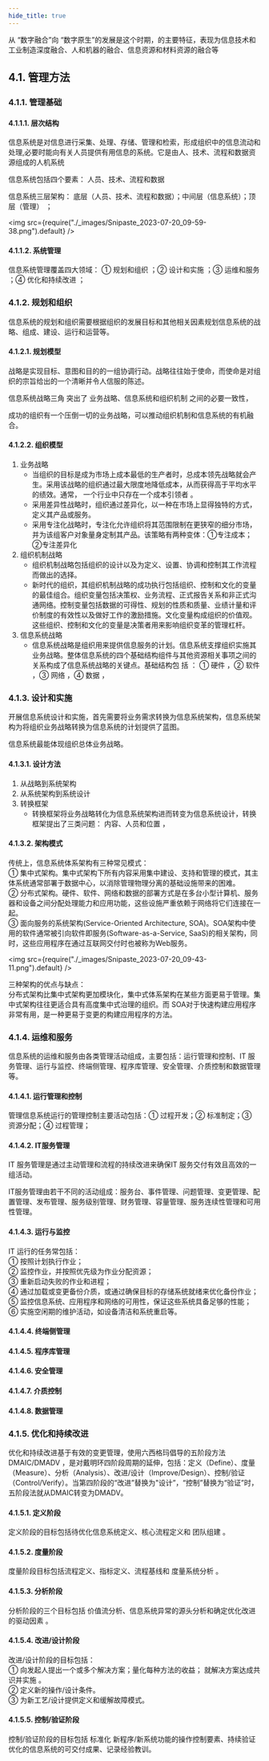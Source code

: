 ```yaml
---
hide_title: true
---
```


从 “数字融合”向 “数字原生”的发展是这个时期，的主要特征，表现为信息技术和工业制造深度融合、人和机器的融合、信息资源和材料资源的融合等

## 4.1. 管理方法

### 4.1.1. 管理基础

#### 4.1.1.1. 层次结构
信息系统是对信息进行采集、处理、存储、管理和检索，形成组织中的信息流动和处理,必要时能向有关人员提供有用信息的系统。它是由人、技术、流程和数据资源组成的人机系统

信息系统包括四个要素： <Highlight>人员、技术、流程和数据</Highlight> 

信息系统三层架构： <Highlight>底层（人员、技术、流程和数据）；中间层（信息系统）；顶层（管理）</Highlight> ；

<img src={require("./_images/Snipaste_2023-07-20_09-59-38.png").default}  />

#### 4.1.1.2. 系统管理
信息系统管理覆盖四大领域： <Highlight>① 规划和组织 ；② 设计和实施  ；③ 运维和服务 ；④ 优化和持续改进 ；</Highlight> 

### 4.1.2. 规划和组织
信息系统的规划和组织需要根据组织的发展目标和其他相关因素规划信息系统的战略、组成、建设、运行和运营等。

#### 4.1.2.1. 规划模型
战略是实现目标、意图和目的的一组协调行动。战略往往始于使命，而使命是对组织的宗旨给出的一个清晰并令人信服的陈述。

 <Highlight>信息系统战略三角</Highlight> 突出了 <Highlight>业务战略、信息系统和组织机制</Highlight> 之间的必要一致性，

成功的组织有一个压倒一切的业务战略，可以推动组织机制和信息系统的有机融合。

#### 4.1.2.2. 组织模型
1. 业务战略
    - 当组织的目标是成为市场上成本最低的生产者时，总成本领先战略就会产生。采用该战略的组织通过最大限度地降低成本，从而获得高于平均水平的绩效。通常， <Highlight>一个行业中只存在一个成本引领者</Highlight> 。
    - 采用差异性战略时，组织通过差异化，以一种在市场上显得独特的方式，定义其产品或服务。
    - 采用专注化战略时，专注化允许组织将其范围限制在更狭窄的细分市场，并为该组客户对象量身定制其产品。该策略有两种变体：①专注成本；②专注差异化
2. 组织机制战略  
    - 组织机制战略包括组织的设计以及为定义、设置、协调和控制其工作流程而做出的选择。
    - 新时代的组织，其组织机制战略的成功执行包括组织、控制和文化的变量的最佳组合。组织变量包括决策权、业务流程、正式报告关系和非正式沟通网络。控制变量包括数据的可得性、规划的性质和质量、业绩计量和评价制度的有效性以及做好工作的激励措施。文化变量构成组织的价值观。这些组织、控制和文化的变量是决策者用来影响组织变革的管理杠杆。
1. 信息系统战略
    - 信息系统战略是组织用来提供信息服务的计划。信息系统支撑组织实施其业务战略。整体信息系统的四个基础结构组件与其他资源相关事项之间的关系构成了信息系统战略的关键点。基础结构包 括 ： <Highlight>① 硬件 ，② 软件 ，③ 网络 ，④ 数据 ，</Highlight> 

### 4.1.3. 设计和实施
开展信息系统设计和实施，首先需要将业务需求转换为信息系统架构，信息系统架构为将组织业务战略转换为信息系统的计划提供了蓝图。

信息系统最能体现组织总体业务战略。

#### 4.1.3.1. 设计方法
1. 从战略到系统架构
2. 从系统架构到系统设计
3. 转换框架
    - 转换框架将业务战略转化为信息系统架构进而转变为信息系统设计，转换框架提出了三类问题： <Highlight>内容、人员和位置</Highlight> ，

#### 4.1.3.2. 架构模式
传统上，信息系统体系架构有三种常见模式：  
① 集中式架构。集中式架构下所有内容采用集中建设、支持和管理的模式，其主体系统通常部署于数据中心，以消除管理物理分离的基础设施带来的困难。  
② 分布式架构。硬件、软件、网络和数据的部署方式是在多台小型计算机、服务器和设备之间分配处理能力和应用功能，这些设施严重依赖于网络将它们连接在一起。  
③ 面向服务的系统架构(Service-Oriented Architecture, SOA)。SOA架构中使用的软件通常被引向软件即服务(Software-as-a-Service, SaaS)的相关架构，同时，这些应用程序在通过互联网交付时也被称为Web服务。

<img src={require("./_images/Snipaste_2023-07-20_09-43-11.png").default}  />

三种架构的优点与缺点：  
 <Highlight>分布式架构比集中式架构更加模块化，集中式体系架构在某些方面更易于管理。集中式架构往往更适合具有高度集中式治理的组织。而 SOA对于快速构建应用程序非常有用，是一种更易于变更的构建应用程序的方法。</Highlight> 


### 4.1.4. 运维和服务
信息系统的运维和服务由各类管理活动组成，主要包括：运行管理和控制、IT 服务管理、运行与监控、终端侧管理、程序库管理、安全管理、介质控制和数据管理等。

#### 4.1.4.1. 运行管理和控制
管理信息系统运行的管理控制主要活动包括：① 过程开发；② 标准制定；③ 资源分配；④ 过程管理；

#### 4.1.4.2. IT服务管理
IT 服务管理是通过主动管理和流程的持续改进来确保IT 服务交付有效且高效的一组活动。

IT服务管理由若干不同的活动组成：服务台、事件管理、问题管理、变更管理、配置管理、发布管理、服务级别管理、财务管理、容量管理、服务连续性管理和可用性管理。

#### 4.1.4.3. 运行与监控
IT 运行的任务常包括：  
① 按照计划执行作业；  
② 监控作业，并按照优先级为作业分配资源；  
③ 重新启动失败的作业和进程；  
④ 通过加载或变更备份介质，或通过确保目标的存储系统就绪来优化备份作业；  
⑤ 监控信息系统、应用程序和网络的可用性，保证这些系统具备足够的性能；  
⑥ 实施空闲期的维护活动，如设备清洁和系统重启等。

#### 4.1.4.4. 终端侧管理

#### 4.1.4.5. 程序库管理

#### 4.1.4.6. 安全管理

#### 4.1.4.7. 介质控制

#### 4.1.4.8. 数据管理

### 4.1.5. 优化和持续改进
优化和持续改进基于有效的变更管理，使用六西格玛倡导的五阶段方法 DMAIC/DMADV ，是对戴明环四阶段周期的延伸，包括：定义（Define）、度量（Measure）、分析（Analysis）、改进/设计（Improve/Design）、控制/验证（Control/Verify）。当第四阶段的“改进”替换为"设计”，“控制”替换为“验证”时，五阶段法就从DMAIC转变为DMADV。

#### 4.1.5.1. 定义阶段
定义阶段的目标包括待优化信息系统定义、核心流程定义和 <Highlight>团队组建</Highlight> 。

#### 4.1.5.2. 度量阶段
度量阶段目标包括流程定义、指标定义、流程基线和 <Highlight>度量系统分析</Highlight> 。

#### 4.1.5.3. 分析阶段
分析阶段的三个目标包括 <Highlight>价值流分析、信息系统异常的源头分析和确定优化改进的驱动因素</Highlight> 。

#### 4.1.5.4. 改进/设计阶段
改进/设计阶段的目标包括：  
① 向发起人提出一个或多个解决方案；量化每种方法的收益； <Highlight>就解决方案达成共识并实施</Highlight> 。  
② 定义新的操作/设计条件。  
③ 为新工艺/设计提供定义和缓解故障模式。

#### 4.1.5.5. 控制/验证阶段
控制/验证阶段的目标包括 <Highlight>标准化</Highlight> 新程序/新系统功能的操作控制要素、持续验证优化的信息系统的可交付成果、记录经验教训。